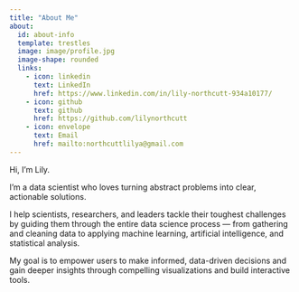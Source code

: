 ```yaml
---
title: "About Me"
about:
  id: about-info
  template: trestles
  image: image/profile.jpg
  image-shape: rounded
  links: 
    - icon: linkedin
      text: LinkedIn
      href: https://www.linkedin.com/in/lily-northcutt-934a10177/
    - icon: github
      text: github
      href: https://github.com/lilynorthcutt
    - icon: envelope
      text: Email
      href: mailto:northcuttlilya@gmail.com
---
```


Hi, I'm Lily.

I'm a data scientist who loves turning abstract problems into clear, actionable solutions.

I help scientists, researchers, and leaders tackle their toughest challenges by guiding them through the entire data science process — from gathering and cleaning data to applying machine learning, artificial intelligence, and statistical analysis.

My goal is to empower users to make informed, data-driven decisions and gain deeper insights through compelling visualizations and build interactive tools.

